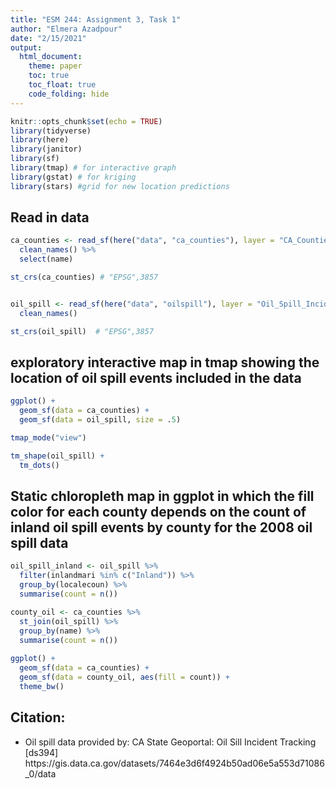 ```yaml
---
title: "ESM 244: Assignment 3, Task 1"
author: "Elmera Azadpour"
date: "2/15/2021"
output: 
  html_document: 
    theme: paper
    toc: true
    toc_float: true
    code_folding: hide
---
```


```r
knitr::opts_chunk$set(echo = TRUE)
library(tidyverse)
library(here)
library(janitor)
library(sf)
library(tmap) # for interactive graph
library(gstat) # for kriging
library(stars) #grid for new location predictions
```

## Read in data
```r
ca_counties <- read_sf(here("data", "ca_counties"), layer = "CA_Counties_TIGER2016") %>% 
  clean_names() %>% 
  select(name)

st_crs(ca_counties) # "EPSG",3857


oil_spill <- read_sf(here("data", "oilspill"), layer = "Oil_Spill_Incident_Tracking_%5Bds394%5D") %>% 
  clean_names()

st_crs(oil_spill)  # "EPSG",3857

```

## exploratory interactive map in tmap showing the location of oil spill events included in the data
```r
ggplot() +
  geom_sf(data = ca_counties) +
  geom_sf(data = oil_spill, size = .5)

tmap_mode("view")

tm_shape(oil_spill) + 
  tm_dots()

```
## Static chloropleth map in ggplot in which the fill color for each county depends on the count of inland oil spill events by county for the 2008 oil spill data
```r
oil_spill_inland <- oil_spill %>% 
  filter(inlandmari %in% c("Inland")) %>% 
  group_by(localecoun) %>% 
  summarise(count = n())

county_oil <- ca_counties %>% 
  st_join(oil_spill) %>% 
  group_by(name) %>% 
  summarise(count = n())
  
ggplot() +
  geom_sf(data = ca_counties) +
  geom_sf(data = county_oil, aes(fill = count)) +
  theme_bw()
```

## Citation:
+ Oil spill data provided by: CA State Geoportal: Oil Sill Incident Tracking [ds394] https://gis.data.ca.gov/datasets/7464e3d6f4924b50ad06e5a553d71086_0/data